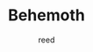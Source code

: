 ---
title: "Behemoth"
excerpt: "Two lanky tube-kids get to visit Behemoth and buy something from an Earther junk-shop. What will they find?"
tags: ["post","energy"]
author: reed
image: "https://cdn.shopify.com/s/files/1/0589/1483/2562/files/bitterfly-banner-large.png?v=1698267636"
---